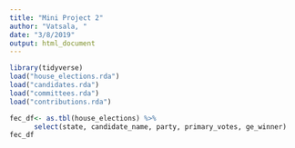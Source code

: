 ```yaml
---
title: "Mini Project 2"
author: "Vatsala, "
date: "3/8/2019"
output: html_document
---
```


```r
library(tidyverse)
load("house_elections.rda")
load("candidates.rda")
load("committees.rda")
load("contributions.rda")
```

```r
fec_df<- as.tbl(house_elections) %>%
      select(state, candidate_name, party, primary_votes, ge_winner)
fec_df
```


